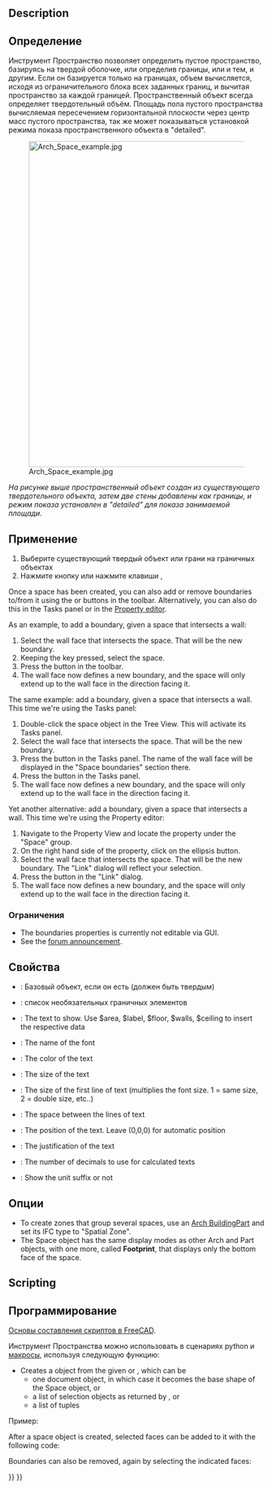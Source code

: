 <languages/>

<div class="mw-translate-fuzzy">
{{Docnav/ru
|[[Arch_SectionPlane/ru|Плоскость Сечения]]
|[[Arch_Stairs/ru|Лестница]]
|[[Arch_Workbench/ru|Архитектурный верстак "Arch"]]
|IconL=Arch_SectionPlane.svg
|IconR=Arch_Stairs.svg
|IconC=Workbench_Arch.svg
}}
</div>

{{VeryImportantMessage|THIS COMMAND IS PART OF THE INTEGRATED [[BIM_Workbench|BIM WORKBENCH]] IN V1.0<br>
This page has been updated for that version.}}

<div class="mw-translate-fuzzy">
{{GuiCommand/ru
|Name=Arch Space
|Name/ru=Arch Space
|MenuLocation=Архитектура → Пространство
|Workbenches=[[Arch_Workbench/ru|Arch]]
|Shortcut={{KEY|S}} {{KEY|P}}
|Version=0.14
|SeeAlso=[[Arch Wall/ru]], [[Arch Structure/ru]]
}}
</div>

==Description==

<div class="mw-translate-fuzzy">
==Определение==
Инструмент Пространство позволяет определить пустое пространство, базируясь на твердой оболочке, или определив границы, или и тем, и другим. Если он базируется только на границах, объем вычисляется, исходя из ограничительного блока всех заданных границ, и вычитая пространство за каждой границей. Пространственный объект всегда определяет твердотельный объём. Площадь пола пустого пространства вычисляемая пересечением горизонтальной плоскости через центр масс пустого пространства, так же может показываться установкой режима показа пространственного объекта в "detailed".
</div>

[[Image:Arch Space example.jpg|640px]]

<div class="mw-translate-fuzzy">
''На рисунке выше пространственный объект создан из существующего твердотельного объекта, затем две стены добавлены как границы, и режим показа установлен в "detailed" для показа занимаемой площади.''
</div>

<span id="Usage"></span>
==Применение==

<div class="mw-translate-fuzzy">
# Выберите существующий твердый объект или грани на граничных объектах
# Нажмите кнопку {{KEY | [[Image: Arch_Space.png | 16px]] [[Arch Space]]}} или нажмите клавиши {{KEY | S}}, {{KEY | P}}
</div>

Once a space has been created, you can also add or remove boundaries to/from it using the {{Button|[[Image:Arch_Add.svg|16px]] [[Arch_Add|Add]]}} or {{Button|[[Image:Arch_Remove.svg|16px]] [[Arch_Remove|Remove]]}} buttons in the toolbar. Alternatively, you can also do this in the Tasks panel or in the [[Property_editor|Property editor]].

As an example, to add a boundary, given a space that intersects a wall:
# Select the wall face that intersects the space. That will be the new boundary.
# Keeping the {{KEY|Ctrl}} key pressed, select the space.
# Press the {{Button|[[Image:Arch_Add.svg|16px]] [[Arch_Add|Add]]}} button in the toolbar.
# The wall face now defines a new boundary, and the space will only extend up to the wall face in the direction facing it.

The same example: add a boundary, given a space that intersects a wall. This time we're using the Tasks panel:
# Double-click the space object in the Tree View. This will activate its Tasks panel.
# Select the wall face that intersects the space. That will be the new boundary.
# Press the {{Button|[[Image:Arch_Add.svg|16px]] [[Arch_Add|Add]]}} button in the Tasks panel. The name of the wall face will be displayed in the "Space boundaries" section there.
# Press the {{Button|OK}} button in the Tasks panel.
# The wall face now defines a new boundary, and the space will only extend up to the wall face in the direction facing it.

Yet another alternative: add a boundary, given a space that intersects a wall. This time we're using the Property editor:
# Navigate to the Property View and locate the {{PropertyData|Boundaries}} property under the "Space" group.
# On the right hand side of the {{PropertyData|Boundaries}} property, click on the ellipsis button.
# Select the wall face that intersects the space. That will be the new boundary. The "Link" dialog will reflect your selection.
# Press the {{Button|OK}} button in the "Link" dialog.
# The wall face now defines a new boundary, and the space will only extend up to the wall face in the direction facing it.

<span id="Limitations"></span>
===Ограничения===

* The boundaries properties is currently not editable via GUI.
* See the [http://forum.freecadweb.org/viewtopic.php?f=9&t=4275 forum announcement].

<span id="Properties"></span>
==Свойства==

<div class="mw-translate-fuzzy">
* {{PropertyData|Base}}: Базовый объект, если он есть (должен быть твердым) 
* {{PropertyData | Boundaries}}: список необязательных граничных элементов
</div>

* {{PropertyView|Text}}: The text to show. Use $area, $label, $floor, $walls, $ceiling to insert the respective data
* {{PropertyView|FontName}}: The name of the font
* {{PropertyView|TextColor}}: The color of the text
* {{PropertyView|FontSize}}: The size of the text
* {{PropertyView|FirstLine}}: The size of the first line of text (multiplies the font size. 1 = same size, 2 = double size, etc..)
* {{PropertyView|LineSpacing}}: The space between the lines of text
* {{PropertyView|TextPosition}}: The position of the text. Leave (0,0,0) for automatic position
* {{PropertyView|TextAlign}}: The justification of the text
* {{PropertyView|Decimals}}: The number of decimals to use for calculated texts
* {{PropertyView|ShowUnit}}: Show the unit suffix or not

<span id="Options"></span>
==Опции==

* To create zones that group several spaces, use an [[Arch_BuildingPart|Arch BuildingPart]] and set its IFC type to "Spatial Zone".
* The Space object has the same display modes as other Arch and Part objects, with one more, called '''Footprint''', that displays only the bottom face of the space.

==Scripting==

<div class="mw-translate-fuzzy">
==Программирование==
{{Emphasis|Смотрите так же:}} [[FreeCAD_Scripting_Basics/ru|Основы составления скриптов в FreeCAD]].
</div>

<div class="mw-translate-fuzzy">
Инструмент Пространства можно использовать в сценариях python и [[макросы]], используя следующую функцию:
</div>

{{Code|code=
Space = makeSpace(objects=None, baseobj=None, name="Space")
}}

* Creates a {{incode|Space}} object from the given {{incode|objects}} or {{incode|baseobj}}, which can be
** one document object, in which case it becomes the base shape of the Space object, or
** a list of selection objects as returned by {{incode|FreeCADGui.Selection.getSelectionEx()}}, or
** a list of tuples {{incode|(object, subobjectname)}}

Пример:

{{Code|code=
import FreeCAD, Arch

Box = FreeCAD.ActiveDocument.addObject("Part::Box", "Box")
Box.Length = 1000
Box.Width = 1000
Box.Height = 1000

Space = Arch.makeSpace(Box)
Space.ViewObject.LineWidth = 2
FreeCAD.ActiveDocument.recompute()
}}

After a space object is created, selected faces can be added to it with the following code:

{{Code|code=
import FreeCAD, FreeCADGui, Draft, Arch

points = [FreeCAD.Vector(-500, 0, 0), FreeCAD.Vector(1000, 1000, 0)]
Line = Draft.makeWire(points)
Wall = Arch.makeWall(Line, width=150, height=2000)
FreeCAD.ActiveDocument.recompute()

# Select a face of the wall
selection = FreeCADGui.Selection.getSelectionEx()
Arch.addSpaceBoundaries(Space, selection)
}}

Boundaries can also be removed, again by selecting the indicated faces:

{{Code|code=
selection = FreeCADGui.Selection.getSelectionEx()
Arch.removeSpaceBoundaries(Space, selection)
}}


<div class="mw-translate-fuzzy">
{{Docnav/ru
|[[Arch_SectionPlane/ru|Плоскость Сечения]]
|[[Arch_Stairs/ru|Лестница]]
|[[Arch_Workbench/ru|Архитектурный верстак "Arch"]]
|IconL=Arch_SectionPlane.svg
|IconR=Arch_Stairs.svg
|IconC=Workbench_Arch.svg
}}
</div>

{{BIM_Tools_navi{{#translation:}}}}
{{Userdocnavi{{#translation:}}}}